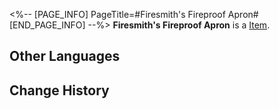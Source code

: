 <%-- [PAGE_INFO]
PageTitle=#Firesmith's Fireproof Apron#
[END_PAGE_INFO] --%>
{{Item Infobox
|id          = 61073
|image       = Item Firesmith's Fireproof Apron.png
|type        = 
|invCategory = Relics
|rarity      = 5
|effect      = 
|description = A blacksmith's apron without any superfluous adornment. The texture of the leather and the family emblem are clearly visible.
|source1     = [[Cavern of Corrosion: Stargazer Navalia]]
}}
'''Firesmith's Fireproof Apron''' is a [[Item]].

==Other Languages==
{{Other Languages
|en   = Firesmith's Fireproof Apron
|zhs  = 火匠的阻燃围裙
|zht  = 火匠的阻燃圍裙
|ja   = 火匠の防炎エプロン
|ko   = 화장(火匠)의 난연성 앞치마
|es   = Delantal ignífugo del forjador
|fr   = Tablier ignifugé de Forgefeu
|ru   = Огнеупорный фартук кузнеца
|th   = Firesmith's Fireproof Apron
|vi   = Tạp Dề Chống Cháy Của Thợ Rèn Lửa
|de   = Flammenfeste Schürze des Feuerschmieds
|id   = Firesmith's Fireproof Apron
|pt   = Avental à Prova de Fogo do Artesão de Fogo
}}

==Change History==
{{Change History|1.0}}